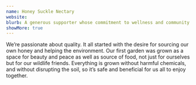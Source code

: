 ```yaml
---
name: Honey Suckle Nectary
website: 
blurb: A generous supporter whose commitment to wellness and community service makes our benefit event possible. Their partnership exemplifies values of compassion and connection.
showMore: true
---
```


We’re passionate about quality. It all started with the desire for sourcing our own honey and helping the environment. Our first garden was grown as a space for beauty and peace as well as source of food, not just for ourselves but for our wildlife friends. Everything is grown without harmful chemicals, and without disrupting the soil, so it’s safe and beneficial for us all to enjoy together.

